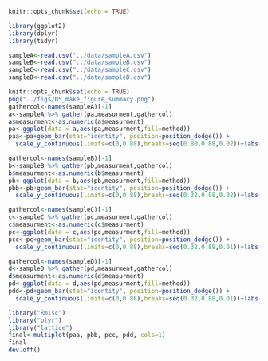 ```r
knitr::opts_chunk$set(echo = TRUE)
```


```r
library(ggplot2)
library(dplyr)
library(tidyr)
```

```r
sampleA<-read.csv("../data/sampleA.csv")
sampleB<-read.csv("../data/sampleB.csv")
sampleC<-read.csv("../data/sampleC.csv")
sampleD<-read.csv("../data/sampleD.csv")
```


```r
knitr::opts_chunk$set(echo = TRUE)
png("../figs/05_make_figure_summary.png")
gathercol<-names(sampleA)[-1]
a<-sampleA %>% gather(pa,measurment,gathercol)
a$measurment<-as.numeric(a$measurment)
pa<-ggplot(data = a,aes(pa,measurment,fill=method)) 
paa<-pa+geom_bar(stat="identity", position=position_dodge()) + 
  scale_y_continuous(limits=c(0,0.88),breaks=seq(0.80,0.88,0.02))+labs(title = "sampleA")+coord_cartesian(ylim=c(0.7369766,0.88))

gathercol<-names(sampleB)[-1]
b<-sampleB %>% gather(pb,measurment,gathercol)
b$measurment<-as.numeric(b$measurment)
pb<-ggplot(data = b,aes(pb,measurment,fill=method)) 
pbb<-pb+geom_bar(stat="identity", position=position_dodge()) + 
  scale_y_continuous(limits=c(0,0.88),breaks=seq(0.32,0.88,0.02))+labs(title = "sampleB")+coord_cartesian(ylim=c(0.34,0.88))

gathercol<-names(sampleC)[-1]
c<-sampleC %>% gather(pc,measurment,gathercol)
c$measurment<-as.numeric(c$measurment)
pc<-ggplot(data = c,aes(pc,measurment,fill=method)) 
pcc<-pc+geom_bar(stat="identity", position=position_dodge()) + 
  scale_y_continuous(limits=c(0,0.88),breaks=seq(0.32,0.88,0.01))+labs(title = "sampleC")+coord_cartesian(ylim=c(0.71,0.85))

gathercol<-names(sampleD)[-1]
d<-sampleD %>% gather(pd,measurment,gathercol)
d$measurment<-as.numeric(d$measurment)
pd<-ggplot(data = d,aes(pd,measurment,fill=method)) 
pdd<-pd+geom_bar(stat="identity", position=position_dodge()) + 
  scale_y_continuous(limits=c(0,0.88),breaks=seq(0.32,0.88,0.01))+labs(title = "sampleD")+coord_cartesian(ylim=c(0.55,0.85))

library("Rmisc")
library("plyr")
library("lattice")
final<-multiplot(paa, pbb, pcc, pdd, cols=1)
final
dev.off()
```